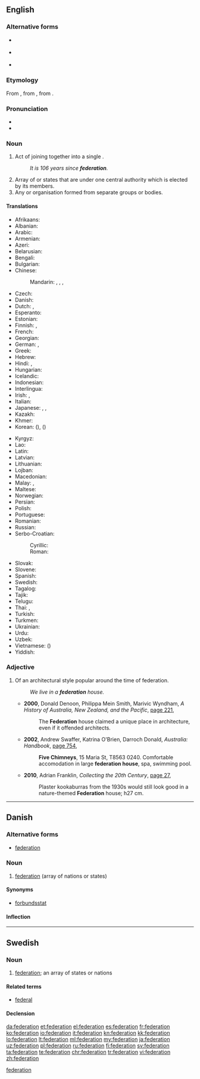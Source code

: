 {{also|fédération}}
==English==
{{wikipedia|dab=federation (disambiguation)|federation}}
{{wikipedia}}

===Alternative forms===
* {{l|en|fœderation}} {{qualifier|archaic}} {{defdate|18<sup>th</sup>–19<sup>th</sup> C}}
* {{l|en|fœdération}} {{qualifier|rare or archaic}}
* {{l|en|fédération}} {{qualifier|rare or archaic}}

===Etymology===
From {{etyl|fr|en}} {{term|fédération|lang=fr}}, from {{etyl|LL.|en}} {{term|foederatio}}, from {{etyl|la|en}} {{term|foederare|lang=la}}.

===Pronunciation===
* {{audio|en-us-federation.ogg|Audio (US)}}
* {{rhymes|eɪʃən}}

===Noun===
{{en-noun}}

# Act of joining together into a single {{l|en|political}} {{l|en|entity}}.
#: '' It is 106 years since '''federation'''.''
# Array of {{l|en|nations}} or states that are {{l|en|unified}} under one central authority which is elected by its members.
# Any {{l|en|society}} or organisation formed from separate groups or bodies.

====Translations====
{{trans-top|array of nations or states}}
* Afrikaans: {{t|af|federasie}}
* Albanian: {{t|sq|federatë|f}}
* Arabic: {{t+|ar|اتحاد|m|tr=ittiḥād}}
* Armenian: {{t|hy|դաշնություն|tr=dašnut’yun}}
* Azeri: {{t|az|federasiya}}
* Belarusian: {{t|be|федэрацыя|f|tr=federácyja|sc=Cyrl}}
* Bengali: {{t|bn|ফেডারেশন|tr=pheḑareshôn|sc=Beng}}
* Bulgarian: {{t+|bg|федерация|f|tr=federácija|sc=Cyrl}}
* Chinese:
*: Mandarin: {{t|cmn|聯邦|sc=Hani}}, {{t|cmn|联邦|tr=liánbāng|sc=Hani}}, {{t|cmn|聯合會|sc=Hani}}, {{t|cmn|联合会|tr=liánhéhuì|sc=Hani}}
* Czech: {{t|cs|federace|f}}
* Danish: {{t+|da|føderation|c}}
* Dutch: {{t+|nl|federatie|f}}, {{t|nl|bondstaat|m}}
* Esperanto: {{t|eo|federacio}}
* Estonian: {{t|et|föderatsioon}}
* Finnish: {{t+|fi|liittovaltio}}, {{t+|fi|federaatio}}
* French: {{t+|fr|fédération|f}}
* Georgian: {{t|ka|ფედერაცია|tr=p'ederac'ia|sc=Geor}}
* German: {{t|de|Föderation|f}}, {{t+|de|Bund|m}}
* Greek: {{t+|el|ομοσπονδία|f|tr=omospondía}}
* Hebrew: {{t+|he|פדרציה|f|tr=pederátsiya|sc=Hebr}}
* Hindi: {{t|hi|महासंघ|m|tr=mahāsaṅgha|sc=Deva}}, {{t|hi|फ़ेडरेशन|tr=feḍareśan|sc=Deva}}
* Hungarian: {{t+|hu|föderáció}}
* Icelandic: {{t+|is|samband|n}}
* Indonesian: {{t+|id|federasi}}
* Interlingua: {{t|ia|federation}}
* Irish: {{t|ga|cónaidhm|f}}, {{t|ga|feidearálacht|f}}
* Italian: {{t+|it|federazione|f}}
* Japanese: {{t+|ja|連邦|tr=れんぽう, renpō}}, {{t+|ja|連盟|tr=れんめい, renmei}}, {{t+|ja|同盟|tr=どうめい, dōmei}}
* Kazakh: {{t|kk|федерация|tr=federatsiya|sc=Cyrl}}
* Khmer: {{t|km|សហព័ន្ធ​|tr=sa’ha’ poan|sc=Khmr}}
* Korean: {{t+|ko|연방|tr=yeonbang|sc=Kore}} ({{t+|ko|聯邦|sc=Kore}}), {{t+|ko|연합|tr=yeonhap|sc=Kore}} ({{t+|ko|聯合|sc=Kore}})
{{trans-mid}}
* Kyrgyz: {{t|ky|федерация|tr=federatsiya|sc=Cyrl}}
* Lao: {{t+|lo|ສະຫະພັນ|tr=sa ha phan|sc=Laoo}}
* Latin: {{t|la|foederatio|f}}
* Latvian: {{t|lv|federācija|f}}
* Lithuanian: {{t|lt|federacija|f}}
* Lojban: {{t|jbo|gumgu'e}}
* Macedonian: {{t|mk|федерација|f|tr=federácija|sc=Cyrl}}
* Malay: {{t|ms|persekutuan}}, {{t|ms|federasi}}
* Maltese: {{t|mt|federazzjoni|f}}
* Norwegian: {{t|no|føderasjon}}
* Persian: {{t+|fa|فدراسیون|tr=federâsyun|sc=fa-Arab}}
* Polish: {{t+|pl|federacja|f}}
* Portuguese: {{t+|pt|federação|f}}
* Romanian: {{t|ro|federație|f}}
* Russian: {{t+|ru|федерация|f|tr=federácija}}
* Serbo-Croatian:
*: Cyrillic: {{t|sh|федерација|f}}
*: Roman: {{t|sh|federacija|f}}
* Slovak: {{t|sk|federácie|f}}
* Slovene: {{t|sl|federacija|f}}
* Spanish: {{t+|es|federación|f}}
* Swedish: {{t+|sv|federation|c}}
* Tagalog: {{t|tl|pederasyong}}
* Tajik: {{t|tg|федерасия|tr=federasiya|sc=Cyrl}}
* Telugu: {{t+|te|సమాఖ్య|tr=samaakhya}}
* Thai: {{t|th|สหพันธรัฐ|tr=sàhàpantárát|sc=Thai}}, {{t|th|สหพันธ์|tr=sàhàpan|sc=Thai}}
* Turkish: {{t+|tr|federasyon}}
* Turkmen: {{t|tk|federasiýa}}
* Ukrainian: {{t|uk|федерація|f|tr=federácija|sc=Cyrl}}
* Urdu: {{t|ur|فیڈریشن|tr=feḍareśan|sc=ur-Arab}}
* Uzbek: {{t|uz|federatsiya}}
* Vietnamese: {{t+|vi|liên bang}} ({{t|vi|聯邦}})
* Yiddish: {{t|yi|פעדעריישאַן|f|sc=Hebr}}
{{trans-bottom}}

===Adjective===
{{wikipedia|Federation architecture}}
{{en-adj|-}}

# {{context|Australia|lang=en}} Of an architectural style popular around the time of federation.
#: ''We live in a '''federation''' house.''
#* '''2000''', Donald Denoon, Philippa Mein Smith, Marivic Wyndham, ''A History of Australia, New Zealand, and the Pacific'', [http://books.google.com.au/books?id=QJQcvoXs6QYC&pg=PA221&dq=%22federation+house%22+australia+-intitle:%22%22+-inauthor:%22%22&hl=en&sa=X&ei=Gi5OT8yZJ6aOiAea4JBK&redir_esc=y#v=onepage&q=%22federation%20house%22%20australia%20-intitle%3A%22%22%20-inauthor%3A%22%22&f=false page 221],
#*: The '''Federation''' house claimed a unique place in architecture, even if it offended architects.
#* '''2002''', Andrew Swaffer, Katrina O'Brien, Darroch Donald, ''Australia: Handbook'', [http://books.google.com.au/books?id=QoHSDeFFetMC&pg=PA754&dq=%22federation+house%22+australia+-intitle:%22%22+-inauthor:%22%22&hl=en&sa=X&ei=Gi5OT8yZJ6aOiAea4JBK&redir_esc=y#v=onepage&q=%22federation%20house%22%20australia%20-intitle%3A%22%22%20-inauthor%3A%22%22&f=false page 754],
#*: '''Five Chimneys''', 15 Maria St, T8563 0240. Comfortable accomodation in large '''federation house''', spa, swimming pool.
#* '''2010''', Adrian Franklin, ''Collecting the 20th Century'', [http://books.google.com.au/books?id=Jsmr9T0uIncC&pg=PA27&dq=%22federation+house%22+australia+-intitle:%22%22+-inauthor:%22%22&hl=en&sa=X&ei=VjFOT9G5GPGiiAec8vFb&redir_esc=y#v=onepage&q=%22federation%20house%22%20australia%20-intitle%3A%22%22%20-inauthor%3A%22%22&f=false page 27],
#*: Plaster kookaburras from the 1930s would still look good in a nature-themed '''Federation''' house; h27 cm.

[[Category:English words suffixed with -ation|federation]]

----

==Danish==
{{wikipedia|lang=da}}

===Alternative forms===

* [[føderation]]

===Noun===
{{da-noun|en|er}}

# [[federation#English|federation]] (array of nations or states)

====Synonyms====

* [[forbundsstat]]

====Inflection====
{{da-noun-infl|en|er}}

----

==Swedish==

===Noun===
{{sv-noun|c}}

# [[#English|federation]]; an array of states or nations

====Related terms====
* [[federal]]

====Declension====
{{sv-noun-reg-er}}

[[da:federation]]
[[et:federation]]
[[el:federation]]
[[es:federation]]
[[fr:federation]]
[[ko:federation]]
[[io:federation]]
[[it:federation]]
[[kn:federation]]
[[kk:federation]]
[[lo:federation]]
[[lt:federation]]
[[ml:federation]]
[[my:federation]]
[[ja:federation]]
[[uz:federation]]
[[pl:federation]]
[[ru:federation]]
[[fi:federation]]
[[sv:federation]]
[[ta:federation]]
[[te:federation]]
[[chr:federation]]
[[tr:federation]]
[[vi:federation]]
[[zh:federation]]